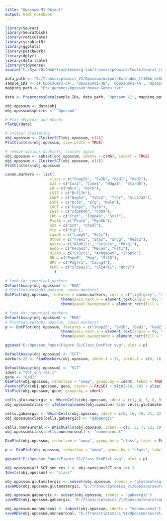 ```yaml
---
title: "Opossum M1 Object"
output: html_notebook
---
```


```r

library(Seurat)
library(SeuratDisk)
library(reticulate)
library(scrubletR)
library(ggplot2)
library(patchwork)
library(dplyr)
library(data.table)
library(tidyverse)
source("C:/Ryan/GitHub/trachtenberg-lab/transcriptomics/tools/seurat_functions.R")

data_path <- "E:/Transcriptomics_V1/Opossum/output/Extended_lt10kb_ex5kb/"
sample_IDs <- c('OpossumV1-3A', 'OpossumV1-3B', 'OpossumV1-4A', 'OpossumV1-4B')
mapping_path <- "E:/_genomes/Opossum_Mouse_Genes.txt"

data <- PreprocessData(sample_IDs, data_path, "Opossum_V1", mapping_path)

obj.opossum <- data$obj
obj.opossum$species <- "Opossum"

```


```r

# Plot nFeature and nCount
PlotQC(data)

```


```r

# initial clustering
obj.opossum <- ClusterSCT(obj.opossum, c(1))
PlotClusters(obj.opossum, save.plots = TRUE)

```


```r

# remove obvious doublets, cluster again
obj.opossum <- subset(obj.opossum, idents = c(NA), invert = TRUE)
obj.opossum <- ClusterSCT(obj.opossum, c(1))
PlotClusters(obj.opossum)

```


```r

canon.markers <- list(
                    class = c("Snap25", "Sv2b", "Gad1", "Gad2"),
                    L23 = c("Cux2", "Ccbe1", "Mdga1", "Stard8"),
                    L4 = c("Whrn", "Rorb"),
                    L5IT = c("Bcl11b"),
                    L5NP = c("Nxph1", "Tshz2", "Trhr", "Slc17a8"),
                    L5PT = c("Bcl6", "Erg", "Reln"),
                    L6CT = c("Foxp2", "Syt6"),
                    L6IT = c("Zfp804b", "Cdh9"),
                    L6b = c("Ctgf", "Inpp4b", "Svil"),
                    Pvalb = c("Pvalb", "Myo5b"), 
                    Sst = c("Sst", "Chodl"),
                    Vip = c("Vip"),
                    Lamp5 = c("Lamp5", "Sv2c"),
                    Other = c("Frem1", "Stac", "Sncg", "Meis2"),
                    Astro = c("Aldh1l1", "Grin2c", "Phkg1"),
                    Endo = c("Pecam1", "Mecom", "Flt1"),
                    Micro = c("Cx3cr1", "Arhgap45", "Inpp5d"),
                    OD = c("Enpp6", "Mog", "St18"),
                    OPC = c("Pdgfra", "Cacng4"),
                    VLMC = c("Slc6a13", "Slc47a1", "Bnc2")
                      )

# look for canonical markers
DefaultAssay(obj.opossum) <- "RNA"
# PlotFeatures(obj.opossum, canon.markers)
DotPlot(obj.opossum, features = canon.markers, cols = c("lightgrey", "red"), scale = FALSE) + 
                         theme(axis.text.x = element_text(angle = 90, vjust = 0.25)) + 
                         theme(panel.background = element_rect(fill = "white", color = NA), plot.background = element_rect(fill = "white", color = NA)) + NoLegend()

```


```r

# look for canonical markers
DefaultAssay(obj.opossum) <- "RNA"
# PlotFeatures(obj.opossum, canon.markers)
p <- DotPlot(obj.opossum, features = c("Snap25", "Sv2b", "Gad1", "Gad2"), cols = c("lightgrey", "red"), scale = FALSE) + 
                         theme(axis.text.x = element_text(angle = 90, vjust = 0.25)) + 
                         theme(panel.background = element_rect(fill = "white", color = NA), plot.background = element_rect(fill = "white", color = NA)) + NoLegend()

ggsave("E:/Opossum_Paper/Figure S1/Class_DotPlot.svg", plot = p)

```


```r

DefaultAssay(obj.opossum) <- "SCT"
markers.22 <- FindMarkers(obj.opossum, ident.1 = 22, ident.2 = c(6, 16, 18, 21, 23, 25))

```


```r

DefaultAssay(obj.opossum) <- "SCT"
ident = "SCT_snn_res.1"
gene <- "Gad1"
DimPlot(obj.opossum, reduction = "umap", group.by = ident, label = TRUE, raster = FALSE) + NoLegend() + xlim(-18, 18) + ylim(-18, 18) + coord_equal()
FeaturePlot(obj.opossum, gene, raster = FALSE) + xlim(-18, 18) + ylim(-18, 18) + coord_equal()
VlnPlot(obj.opossum, gene, group.by = ident)

```


```r

cells.glutamatergic <- WhichCells(obj.opossum, ident = c(1, 4, 5, 8, 9, 10, 11, 13, 14, 15, 17, 20, 24))
obj.opossum$class <- ifelse(colnames(obj.opossum) %in% cells.glutamatergic, "glutamatergic", "ambiguous")

cells.gabaergic <- WhichCells(obj.opossum, ident = c(6, 16, 18, 21, 22, 23, 25))
obj.opossum$class[cells.gabaergic] <- "gabaergic"

cells.nonneuronal <- WhichCells(obj.opossum, ident = c(2, 3, 7, 12, 19, 26, 27))
obj.opossum$class[cells.nonneuronal] <- "nonneuronal"

```


```r

DimPlot(obj.opossum, reduction = "umap", group.by = "class", label = FALSE, raster = FALSE, shuffle = TRUE) + xlim(-18, 18) + ylim(-18, 18) + coord_equal()

```


```r

p <- DimPlot(obj.opossum, reduction = "umap", group.by = "class", label = FALSE, raster = FALSE, shuffle = TRUE) + xlim(-18, 18) + ylim(-18, 18) + coord_equal()

ggsave("E:/Opossum_Paper/Figure S1/Class_DimPlot.svg", plot = p)

```


```r

obj.opossum$all_SCT_snn_res.1 <- obj.opossum$SCT_snn_res.1
Idents(obj.opossum) <- "class"

obj.opossum.glutamatergic <- subset(obj.opossum, idents = "glutamatergic")
saveRDS(obj.opossum.glutamatergic, "E:/Transcriptomics_V1/Opossum/seurat/opossum_v1_glutamatergic.rds")

obj.opossum.gabaergic <- subset(obj.opossum, idents = "gabaergic")
saveRDS(obj.opossum.gabaergic, "E:/Transcriptomics_V1/Opossum/seurat/opossum_v1_gabaergic.rds")

obj.opossum.nonneuronal <- subset(obj.opossum, idents = "nonneuronal")
saveRDS(obj.opossum.nonneuronal, "E:/Transcriptomics_V1/Opossum/seurat/opossum_v1_nonneuronal.rds")

```

